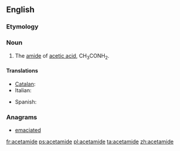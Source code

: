 ==English==
{{wikipedia}}

===Etymology===
{{blend|acetyl|amide}}

===Noun===
{{en-noun|-}}

# {{organic compound}} The [[amide]] of [[acetic acid]], CH<sub>3</sub>CONH<sub>2</sub>.

====Translations====
{{trans-top|amide of acetic acid}}
* [[Catalan]]: {{t|ca|acetamida|f}}
* Italian: {{t-|it|acetammide|f}}
{{trans-mid}}
* Spanish: {{t|es|acetamida|f}}
{{trans-bottom}}

===Anagrams===
* [[emaciated#English|emaciated]]

[[fr:acetamide]]
[[ps:acetamide]]
[[pl:acetamide]]
[[ta:acetamide]]
[[zh:acetamide]]